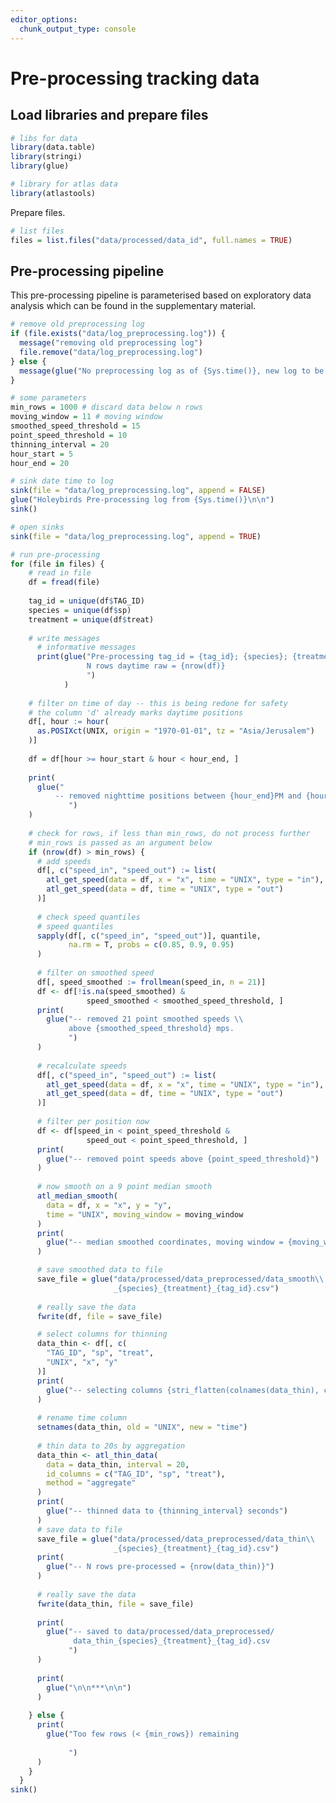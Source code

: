 ```yaml
---
editor_options: 
  chunk_output_type: console
---
```


# Pre-processing tracking data

## Load libraries and prepare files

```r
# libs for data
library(data.table)
library(stringi)
library(glue)

# library for atlas data
library(atlastools)
```

Prepare files.

```r
# list files
files = list.files("data/processed/data_id", full.names = TRUE)
```

## Pre-processing pipeline

This pre-processing pipeline is parameterised based on exploratory data analysis which can be found in the supplementary material.


```r
# remove old preprocessing log
if (file.exists("data/log_preprocessing.log")) {
  message("removing old preprocessing log")
  file.remove("data/log_preprocessing.log")
} else {
  message(glue("No preprocessing log as of {Sys.time()}, new log to be made"))
}

# some parameters
min_rows = 1000 # discard data below n rows
moving_window = 11 # moving window
smoothed_speed_threshold = 15
point_speed_threshold = 10
thinning_interval = 20
hour_start = 5
hour_end = 20

# sink date time to log
sink(file = "data/log_preprocessing.log", append = FALSE)
glue("Holeybirds Pre-processing log from {Sys.time()}\n\n")
sink()

# open sinks
sink(file = "data/log_preprocessing.log", append = TRUE)

# run pre-processing
for (file in files) {
    # read in file
    df = fread(file)
    
    tag_id = unique(df$TAG_ID)
    species = unique(df$sp)
    treatment = unique(df$treat)
    
    # write messages
      # informative messages
      print(glue("Pre-processing tag_id = {tag_id}; {species}; {treatment}
                 N rows daytime raw = {nrow(df)}
                 ")
            )
      
    # filter on time of day -- this is being redone for safety
    # the column 'd' already marks daytime positions
    df[, hour := hour(
      as.POSIXct(UNIX, origin = "1970-01-01", tz = "Asia/Jerusalem")
    )]
    
    df = df[hour >= hour_start & hour < hour_end, ]
    
    print(
      glue("
          -- removed nighttime positions between {hour_end}PM and {hour_start}AM
             ")
    )
    
    # check for rows, if less than min_rows, do not process further
    # min_rows is passed as an argument below
    if (nrow(df) > min_rows) {
      # add speeds
      df[, c("speed_in", "speed_out") := list(
        atl_get_speed(data = df, x = "x", time = "UNIX", type = "in"),
        atl_get_speed(data = df, time = "UNIX", type = "out")
      )]
      
      # check speed quantiles
      # speed quantiles
      sapply(df[, c("speed_in", "speed_out")], quantile,
             na.rm = T, probs = c(0.85, 0.9, 0.95)
      )
      
      # filter on smoothed speed
      df[, speed_smoothed := frollmean(speed_in, n = 21)]
      df <- df[!is.na(speed_smoothed) & 
                 speed_smoothed < smoothed_speed_threshold, ]
      print(
        glue("-- removed 21 point smoothed speeds \\
             above {smoothed_speed_threshold} mps.
             ")
      )
      
      # recalculate speeds
      df[, c("speed_in", "speed_out") := list(
        atl_get_speed(data = df, x = "x", time = "UNIX", type = "in"),
        atl_get_speed(data = df, time = "UNIX", type = "out")
      )]
      
      # filter per position now
      df <- df[speed_in < point_speed_threshold & 
                 speed_out < point_speed_threshold, ]
      print(
        glue("-- removed point speeds above {point_speed_threshold}")
      )
      
      # now smooth on a 9 point median smooth
      atl_median_smooth(
        data = df, x = "x", y = "y",
        time = "UNIX", moving_window = moving_window
      )
      print(
        glue("-- median smoothed coordinates, moving window = {moving_window}")
      )

      # save smoothed data to file
      save_file = glue("data/processed/data_preprocessed/data_smooth\\
                       _{species}_{treatment}_{tag_id}.csv")
      
      # really save the data
      fwrite(df, file = save_file)

      # select columns for thinning
      data_thin <- df[, c(
        "TAG_ID", "sp", "treat",
        "UNIX", "x", "y"
      )]
      print(
        glue("-- selecting columns {stri_flatten(colnames(data_thin), collapse = ', ')}")
      )
      
      # rename time column
      setnames(data_thin, old = "UNIX", new = "time")
      
      # thin data to 20s by aggregation
      data_thin <- atl_thin_data(
        data = data_thin, interval = 20,
        id_columns = c("TAG_ID", "sp", "treat"),
        method = "aggregate"
      )
      print(
        glue("-- thinned data to {thinning_interval} seconds")
      )      
      # save data to file
      save_file = glue("data/processed/data_preprocessed/data_thin\\
                       _{species}_{treatment}_{tag_id}.csv")
      print(
        glue("-- N rows pre-processed = {nrow(data_thin)}")
      )
      
      # really save the data
      fwrite(data_thin, file = save_file)
      
      print(
        glue("-- saved to data/processed/data_preprocessed/
              data_thin_{species}_{treatment}_{tag_id}.csv
             ")
      )
      
      print(
        glue("\n\n***\n\n")
      )
      
    } else {
      print(
        glue("Too few rows (< {min_rows}) remaining
        
             ")
      )
    }
  }
sink()
```

